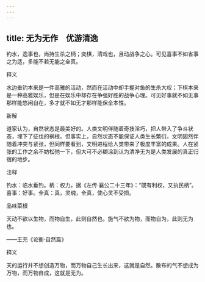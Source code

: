 ```yaml
---
---
---
```

title: 无为无作　优游清逸
---



钓水，逸事也，尚持生杀之柄；奕棋，清戏也，且动战争之心。可见喜事不如省事之为适，多能不若无能之全真。

释义

水边垂钓本来是一件高雅的活动，然而在活动中却手握对鱼的生杀大权；下棋本来是一种高雅娱乐，但是在娱乐中却存在争强好胜的战争心理。可见好事就不如无事那样能悠闲自在，多才就不如无才那样能保全本性。

新解

道家认为，自然状态是最美好的。人类文明伴随着奇技淫巧，把人带入了争斗状态，埋下了征伐的祸根。但事实上，自然状态不能保证人类生长繁衍。文明固然伴随着冲突与紧张，但同样要看到，文明进程给人类带来了极度丰富的成果。人在紧张的工作之余不妨松弛一下，但大可不必糊涂到认为清净无为是人类发展的真正归宿的地步。

注释

钓水：临水垂钓。柄：权力。据《左传·襄公二十三年》：“既有利权，又执民柄”。喜事：好事。全真：真，灵魂，全真，使心灵不受损。

品味菜根

天动不欲以生物，而物自生，此则自然也。施气不欲为物，而物自为，此则无为也。

——王充《论衡·自然篇》

释义

天的运行并不想创造万物，而万物自己生长出来，这就是自然。散布的气不想成为万物，而万物自成，这就是无为。